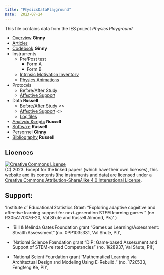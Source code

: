 ```yaml
---
title: "PhysicsDataPlayground"
Date:  2023-07-24
---
```


This file contains data from the IES project _Physics Playground_

* [Overview](Overview.qmd) **Ginny**
* [Articles](Articles.qmd) 
* [Codebook](Codebook.qmd) **Ginny**
* Instruments
  - [Pre/Post test](preposttest.qmd)
    - Form A
    - Form B
  - [Intrinsic Motivation Inventory](IMI.qmd)
  - [Physics Animations](PA.qmd)
* Protocols
  - [Before/After Study](Before-After.qmd)
  - [Affective Support](Affective.qmd)
* Data **Russell**
  - [Before/After Study](BAdata.qmd) <<Includes summary statistics>>
  - [Affective Support](AffectiveData.qmd) <<Includes summary statistics>>
  - [Log files](Events.qmd)
* [Analysis Scripts](Analyses.qmd) **Russell**
* [Software](Software.qmd) **Russell**
* [Personnel](Personnel.qmd) **Ginny**
* [Bibliography](bib.qmd) **Russell**

## Licences 

<a rel="license" href="http://creativecommons.org/licenses/by-sa/4.0/"><img alt="Creative Commons License" style="border-width:0" src="https://i.creativecommons.org/l/by-sa/4.0/88x31.png" /></a><br />
(C) 2023.  Except for the linked papers (which have their own licenses), this website and its contents (the instruments and data) are licensed under a <a rel="license" href="http://creativecommons.org/licenses/by-sa/4.0/">Creative Commons Attribution-ShareAlike 4.0 International License</a>.

## Support: 

   'Institute of Educational Statistics Grant: 
   "Exploring adaptive cognitive and affective learning support 
   for next-generation STEM learning games." (no. R305A170376-20, 
   Val Shute and Russell Almond, PIs)'	)


*   'Bill & Melinda Gates Foundation grant
   "Games as Learning/Assessment:  Stealth Assessment" (no. 0PP1035331,
   Val Shute, PI)',

*   'National Science Foundation grant "DIP:
   Game-based Assessment and Support of STEM-related Competencies"
   (no. 1628937, Val Shute, PI)',

*   'National Scient Foundation grant "Mathematical Learning via
   Architectual Design and Modeling Using E-Rebuild." (no. 1720533,
   Fengfeng Ke, PI)',

    
